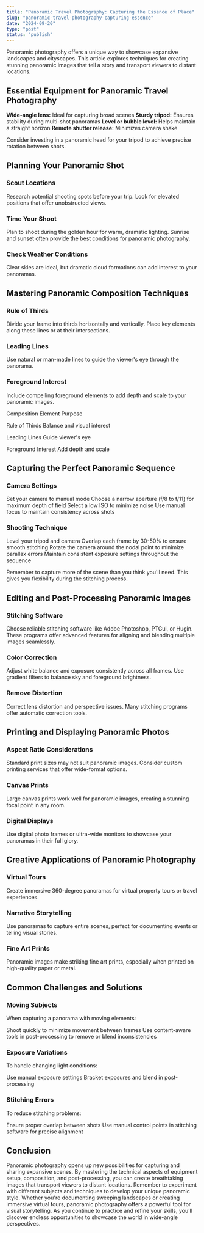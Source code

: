 ```yaml
---
title: "Panoramic Travel Photography: Capturing the Essence of Place"
slug: "panoramic-travel-photography-capturing-essence"
date: "2024-09-20"
type: "post"
status: "publish"
---
```


Panoramic photography offers a unique way to showcase expansive landscapes and cityscapes. This article explores techniques for creating stunning panoramic images that tell a story and transport viewers to distant locations.

## Essential Equipment for Panoramic Travel Photography

**Wide-angle lens:** Ideal for capturing broad scenes
**Sturdy tripod:** Ensures stability during multi-shot panoramas
**Level or bubble level:** Helps maintain a straight horizon
**Remote shutter release:** Minimizes camera shake

Consider investing in a panoramic head for your tripod to achieve precise rotation between shots.

## Planning Your Panoramic Shot

### Scout Locations

Research potential shooting spots before your trip. Look for elevated positions that offer unobstructed views.

### Time Your Shoot

Plan to shoot during the golden hour for warm, dramatic lighting. Sunrise and sunset often provide the best conditions for panoramic photography.

### Check Weather Conditions

Clear skies are ideal, but dramatic cloud formations can add interest to your panoramas.

## Mastering Panoramic Composition Techniques

### Rule of Thirds

Divide your frame into thirds horizontally and vertically. Place key elements along these lines or at their intersections.

### Leading Lines

Use natural or man-made lines to guide the viewer's eye through the panorama.

### Foreground Interest

Include compelling foreground elements to add depth and scale to your panoramic images.

Composition Element
Purpose

Rule of Thirds
Balance and visual interest

Leading Lines
Guide viewer's eye

Foreground Interest
Add depth and scale

## Capturing the Perfect Panoramic Sequence

### Camera Settings

Set your camera to manual mode
Choose a narrow aperture (f/8 to f/11) for maximum depth of field
Select a low ISO to minimize noise
Use manual focus to maintain consistency across shots

### Shooting Technique

Level your tripod and camera
Overlap each frame by 30-50% to ensure smooth stitching
Rotate the camera around the nodal point to minimize parallax errors
Maintain consistent exposure settings throughout the sequence

Remember to capture more of the scene than you think you'll need. This gives you flexibility during the stitching process.
## Editing and Post-Processing Panoramic Images

### Stitching Software

Choose reliable stitching software like Adobe Photoshop, PTGui, or Hugin. These programs offer advanced features for aligning and blending multiple images seamlessly.

### Color Correction

Adjust white balance and exposure consistently across all frames. Use gradient filters to balance sky and foreground brightness.

### Remove Distortion

Correct lens distortion and perspective issues. Many stitching programs offer automatic correction tools.

## Printing and Displaying Panoramic Photos

### Aspect Ratio Considerations

Standard print sizes may not suit panoramic images. Consider custom printing services that offer wide-format options.

### Canvas Prints

Large canvas prints work well for panoramic images, creating a stunning focal point in any room.

### Digital Displays

Use digital photo frames or ultra-wide monitors to showcase your panoramas in their full glory.

## Creative Applications of Panoramic Photography

### Virtual Tours

Create immersive 360-degree panoramas for virtual property tours or travel experiences.

### Narrative Storytelling

Use panoramas to capture entire scenes, perfect for documenting events or telling visual stories.

### Fine Art Prints

Panoramic images make striking fine art prints, especially when printed on high-quality paper or metal.

## Common Challenges and Solutions

### Moving Subjects

When capturing a panorama with moving elements:

Shoot quickly to minimize movement between frames
Use content-aware tools in post-processing to remove or blend inconsistencies

### Exposure Variations

To handle changing light conditions:

Use manual exposure settings
Bracket exposures and blend in post-processing

### Stitching Errors

To reduce stitching problems:

Ensure proper overlap between shots
Use manual control points in stitching software for precise alignment

## Conclusion

Panoramic photography opens up new possibilities for capturing and sharing expansive scenes. By mastering the technical aspects of equipment setup, composition, and post-processing, you can create breathtaking images that transport viewers to distant locations. Remember to experiment with different subjects and techniques to develop your unique panoramic style. Whether you're documenting sweeping landscapes or creating immersive virtual tours, panoramic photography offers a powerful tool for visual storytelling. As you continue to practice and refine your skills, you'll discover endless opportunities to showcase the world in wide-angle perspectives.